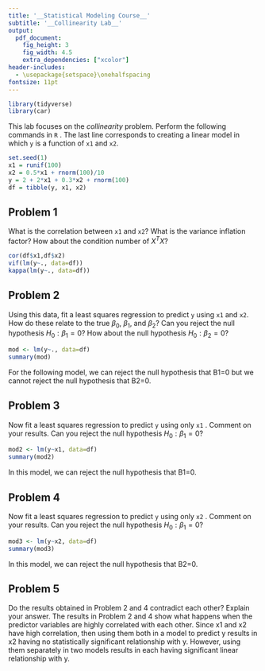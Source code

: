 ```yaml
---
title: '__Statistical Modeling Course__'
subtitle: '__Collinearity Lab__'
output:
  pdf_document:
    fig_height: 3
    fig_width: 4.5
    extra_dependencies: ["xcolor"]
header-includes:
  - \usepackage{setspace}\onehalfspacing
fontsize: 11pt
---
```


```r
library(tidyverse)
library(car)
```

\definecolor{blue}{HTML}{0066f5}

This lab focuses on the *collinearity* problem. Perform the following commands in \color{blue} `R` \color{black}. The last line corresponds to creating a linear model in which \color{blue} `y` \color{black} is a function of \color{blue} `x1` \color{black} and \color{blue} `x2`\color{black}.

```r
set.seed(1)
x1 = runif(100)
x2 = 0.5*x1 + rnorm(100)/10
y = 2 + 2*x1 + 0.3*x2 + rnorm(100)
df = tibble(y, x1, x2)
```
    
## Problem 1
What is the correlation between \color{blue} `x1` \color{black} and \color{blue} `x2`\color{black}? What is the variance inflation factor? How about the condition number of $X^TX$?

```r
cor(df$x1,df$x2)
vif(lm(y~., data=df))
kappa(lm(y~., data=df))
```


## Problem 2
Using this data, fit a least squares regression to predict \color{blue} `y` \color{black} using  \color{blue} `x1` \color{black} and \color{blue} `x2`\color{black}. How do these relate to the true $\beta_0$, $\beta_1$, and $\beta_2$? Can you reject the null hypothesis $H_0: \beta_1 = 0$? How about the null hypothesis $H_0: \beta_2 = 0$?

```r
mod <- lm(y~., data=df)
summary(mod)
```

\textit{Answer:}
For the following model, we can reject the null hypothesis that B1=0 but we cannot reject the null hypothesis that B2=0.

## Problem 3
Now fit a least squares regression to predict \color{blue} `y` \color{black} using only \color{blue} `x1` \color{black}. Comment on your results. Can you reject the null hypothesis $H_0: \beta_1 = 0$?

```r
mod2 <- lm(y~x1, data=df)
summary(mod2)
```

\textit{Answer:}
In this model, we can reject the null hypothesis that B1=0.

## Problem 4
Now fit a least squares regression to predict \color{blue} `y` \color{black} using only \color{blue} `x2` \color{black}. Comment on your results. Can you reject the null hypothesis $H_0: \beta_1 = 0$?

```r
mod3 <- lm(y~x2, data=df)
summary(mod3)
```

\textit{Answer:}
In this model, we can reject the null hypothesis that B2=0.

## Problem 5
Do the results obtained in Problem 2 and 4 contradict each other? Explain your answer.
\textit{Answer: }
The results in Problem 2 and 4 show what happens when the predictor variables are highly correlated with each other. Since x1 and x2 have high correlation, then using them both in a model to predict y results in x2 having no statistically significant relationship with y. However, using them separately in two models results in each having significant linear relationship with y.



